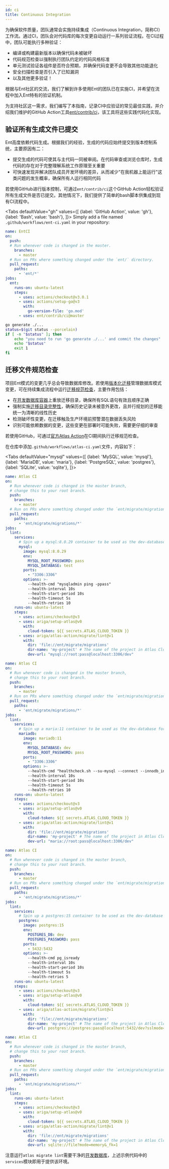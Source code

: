 ```yaml
---
id: ci
title: Continuous Integration
---
```



为确保软件质量，团队通常会实施持续集成（Continuous Integration，简称CI）工作流。通过CI，团队会对代码库的每次变更自动运行一系列验证流程。在CI过程中，团队可能执行多种验证：

* 编译或构建最新版本以确保代码未被破坏
* 代码规范检查以强制执行团队约定的代码风格标准
* 单元测试验证各组件是否符合预期，并确保代码变更不会导致其他功能退化
* 安全扫描检查是否引入了已知漏洞
* 以及其他更多验证！

根据与Ent社区的交流，我们了解到许多使用Ent的团队已在实施CI，并希望在流程中加入Ent特有的验证机制。

为支持社区这一需求，我们编写了本指南，记录CI中应验证的常见最佳实践，并介绍我们维护的GitHub Action工具[ent/contrib/ci](https://github.com/ent/contrib/tree/master/ci)，该工具将这些实践代码化实现。

## 验证所有生成文件已提交

Ent高度依赖代码生成。根据我们的经验，生成的代码应始终提交到版本控制系统，主要原因有二：

* 提交生成的代码可使其与主代码一同被审阅。在代码审查或浏览仓库时，生成代码的存在对于完整理解系统工作原理至关重要
* 可快速发现并解决团队成员开发环境的差异，从而减少"在我机器上能运行"这类问题的发生概率，确保所有人运行相同代码

若使用GitHub进行版本控制，可通过`ent/contrib/ci`这个GitHub Action轻松验证所有生成文件是否已提交。其他情况下，我们提供了简单的bash脚本供集成到现有CI流程中。

<Tabs
    defaultValue="gh"
    values={[
        {label: 'GitHub Action', value: 'gh'},
        {label: 'Bash', value: 'bash'},
    ]}>
<TabItem value="gh">
Simply add a file named `.github/workflows/ent-ci.yaml` in your repository:

```yaml
name: EntCI
on:
  push:
  # Run whenever code is changed in the master.
    branches:
      - master
  # Run on PRs where something changed under the `ent/` directory.
  pull_request:
    paths:
      - 'ent/*'
jobs:
  ent:
    runs-on: ubuntu-latest
    steps:
      - uses: actions/checkout@v3.0.1
      - uses: actions/setup-go@v3
        with:
          go-version-file: 'go.mod'
      - uses: ent/contrib/ci@master
```

</TabItem>
<TabItem value="bash">

```bash
go generate ./...
status=$(git status --porcelain)
if [ -n "$status" ]; then
    echo "you need to run 'go generate ./...' and commit the changes"
    echo "$status"
    exit 1
fi
```

</TabItem>
</Tabs>

## 迁移文件规范检查

项目Ent模式的变更几乎总会导致数据库修改。若使用[版本化迁移](/docs/versioned-migrations)管理数据库模式变更，可在持续集成流程中运行[迁移规范检查](https://atlasgo.io/versioned/lint)，主要作用包括：

* 在[开发数据库容器](https://atlasgo.io/concepts/dev-database)上重放迁移目录，确保所有SQL语句有效且顺序正确
* 强制实施[迁移目录完整性](/docs/versioned-migrations#atlas-migration-directory-integrity-file)，确保历史记录未被意外更改，且并行规划的迁移能统一为清晰的线性历史
* 检测破坏性变更，在迁移触及生产环境前预警潜在数据丢失风险
* 识别可能依赖数据的变更，这些变更在部署时可能失败，需要更仔细的审查

若使用GitHub，可通过[官方Atlas Action](https://github.com/ariga/atlas-action)在CI期间执行迁移规范检查。

在仓库中添加`.github/workflows/atlas-ci.yaml`文件，内容如下：

<Tabs
defaultValue="mysql"
values={[
    {label: 'MySQL', value: 'mysql'},
    {label: 'MariaDB', value: 'maria'},
    {label: 'PostgreSQL', value: 'postgres'},
    {label: 'SQLite', value: 'sqlite'},
]}>
<TabItem value="mysql">

```yaml
name: Atlas CI
on:
  # Run whenever code is changed in the master branch,
  # change this to your root branch.
  push:
    branches:
      - master
  # Run on PRs where something changed under the `ent/migrate/migrations/` directory.
  pull_request:
    paths:
      - 'ent/migrate/migrations/*'
jobs:
  lint:
    services:
      # Spin up a mysql:8.0.29 container to be used as the dev-database for analysis.
      mysql:
        image: mysql:8.0.29
        env:
          MYSQL_ROOT_PASSWORD: pass
          MYSQL_DATABASE: test
        ports:
          - "3306:3306"
        options: >-
          --health-cmd "mysqladmin ping -ppass"
          --health-interval 10s
          --health-start-period 10s
          --health-timeout 5s
          --health-retries 10
    runs-on: ubuntu-latest
    steps:
      - uses: actions/checkout@v3
      - uses: ariga/setup-atlas@v0
        with:
          cloud-token: ${{ secrets.ATLAS_CLOUD_TOKEN }}
      - uses: ariga/atlas-action/migrate/lint@v1
        with:
          dir: 'file://ent/migrate/migrations'
          dir-name: 'my-project' # The name of the project in Atlas Cloud
          dev-url: "mysql://root:pass@localhost:3306/dev"
```

</TabItem>
<TabItem value="maria">

```yaml
name: Atlas CI
on:
  # Run whenever code is changed in the master branch,
  # change this to your root branch.
  push:
    branches:
      - master
  # Run on PRs where something changed under the `ent/migrate/migrations/` directory.
  pull_request:
    paths:
      - 'ent/migrate/migrations/*'
jobs:
  lint:
    services:
      # Spin up a maria:11 container to be used as the dev-database for analysis.
      mariadb:
        image: mariadb:11
        env:
          MYSQL_DATABASE: dev
          MYSQL_ROOT_PASSWORD: pass
        ports:
          - "3306:3306"
        options: >-
          --health-cmd "healthcheck.sh --su-mysql --connect --innodb_initialized"
          --health-interval 10s
          --health-start-period 10s
          --health-timeout 5s
          --health-retries 10
    runs-on: ubuntu-latest
    steps:
      - uses: actions/checkout@v3
      - uses: ariga/setup-atlas@v0
        with:
          cloud-token: ${{ secrets.ATLAS_CLOUD_TOKEN }}
      - uses: ariga/atlas-action/migrate/lint@v1
        with:
          dir: 'file://ent/migrate/migrations'
          dir-name: 'my-project' # The name of the project in Atlas Cloud
          dev-url: "maria://root:pass@localhost:3306/dev"
```

</TabItem>
<TabItem value="postgres">

```yaml
name: Atlas CI
on:
  # Run whenever code is changed in the master branch,
  # change this to your root branch.
  push:
    branches:
      - master
  # Run on PRs where something changed under the `ent/migrate/migrations/` directory.
  pull_request:
    paths:
      - 'ent/migrate/migrations/*'
jobs:
  lint:
    services:
      # Spin up a postgres:15 container to be used as the dev-database for analysis.
      postgres:
        image: postgres:15
        env:
          POSTGRES_DB: dev
          POSTGRES_PASSWORD: pass
        ports:
          - 5432:5432
        options: >-
          --health-cmd pg_isready
          --health-interval 10s
          --health-start-period 10s
          --health-timeout 5s
          --health-retries 5
    runs-on: ubuntu-latest
    steps:
      - uses: actions/checkout@v3
      - uses: ariga/setup-atlas@v0
        with:
          cloud-token: ${{ secrets.ATLAS_CLOUD_TOKEN }}
      - uses: ariga/atlas-action/migrate/lint@v1
        with:
          dir: 'file://ent/migrate/migrations'
          dir-name: 'my-project' # The name of the project in Atlas Cloud
          dev-url: postgres://postgres:pass@localhost:5432/dev?sslmode=disable
```

</TabItem>
<TabItem value="sqlite">

```yaml
name: Atlas CI
on:
  # Run whenever code is changed in the master branch,
  # change this to your root branch.
  push:
    branches:
      - master
  # Run on PRs where something changed under the `ent/migrate/migrations/` directory.
  pull_request:
    paths:
      - 'ent/migrate/migrations/*'
jobs:
  lint:
    runs-on: ubuntu-latest
    steps:
      - uses: actions/checkout@v3
      - uses: ariga/setup-atlas@v0
        with:
          cloud-token: ${{ secrets.ATLAS_CLOUD_TOKEN }}
      - uses: ariga/atlas-action/migrate/lint@v1
        with:
          dir: 'file://ent/migrate/migrations'
          dir-name: 'my-project' # The name of the project in Atlas Cloud
          dev-url: sqlite://file?mode=memory&_fk=1
```

</TabItem>
</Tabs>

注意运行`atlas migrate lint`需要干净的[开发数据库](https://atlasgo.io/concepts/dev-database)，上述示例代码中的`services`模块即用于提供该环境。